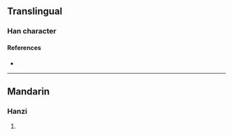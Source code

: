 {{character info/new}}
==Translingual==

===Han character===
{{Han char|rn=94|rad=犬|as=10|sn=13|four=|canj=KHTCT|ids=⿰犭益}}

====References====
* {{Han ref|kx=0717.111|dkj=20616|hdz=21363.090|uh=7348|ud=29512}}

----

==Mandarin==

===Hanzi===
{{cmn-hanzi|pin=[[yì]] ([[yi4]])|wg=i<sup>4</sup>}}

# {{defn|lang=cmn|sort=犬10}}